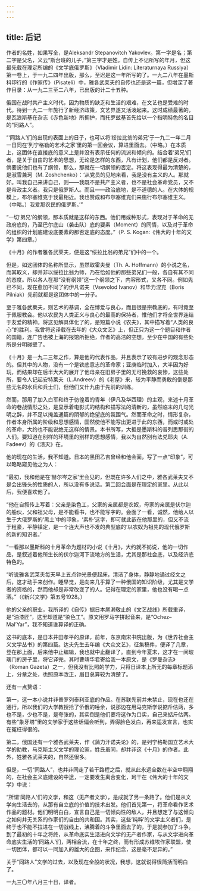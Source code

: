 ```yaml
---
---
---
```

title: 后记
---



作者的名姓，如果写全，是Aleksandr Stepanovitch Yakovlev。第一字是名；第二字是父名，义云“斯台班的儿子，”第三字才是姓。自传上不记所写的年月，但这最先载在理定所编的《文学底俄罗斯》（Vladimir Lidin: Literaturnaya Russiya）第一卷上，于一九二四年出版，那么，至迟是这一年所写的了。一九二八年在墨斯科印行的《作家传》（Pisateli）中，雅各武莱夫的自传也还是这一篇，但增深了著作目录：从一九二三至二八年，已出版的计二十五种。

俄国在战时共产主义时代，因为物质的缺乏和生活的艰难，在文艺也是受难的时代。待到一九二一年施行了新经济政策，文艺界遂又活泼起来。这时成绩最著的，是瓦浪斯基在杂志《赤色新地》所拥护，而托罗兹基首先给以一个指明特色的名目的“同路人”。

“‘同路人’们的出现的表面上的日子，也可以将‘绥拉比翁的弟兄’于一九二一年二月一日同在‘列宁格勒的艺术之家’里的第一回会议，算进里面去。（中略。）在本质上，这团体在直接底的意义上是并没有表示任何的流派和倾向的。结合着‘弟兄’们者，是关于自由的艺术的思想，无论是怎样的东西，凡有计划，他们都是反对者。倘要说他们也有了纲领，那么，那就在一切纲领的否定。将这表现得最为清楚的，是淑雪兼珂（M. Zoshchenko）：‘从党员的见地来看，我是没有主义的人。那就好。叫我自己来讲自己，则——我既不是共产主义者，也不是社会革命党员，又不是帝政主义者。我只是俄罗斯人。而且——政治底地，是不道德的人。在大体的规模上，布尔塞维克于我最相近。我也赞成和布尔塞维克们来施行布尔塞维主义。（中略。）我爱那农民的俄罗斯。’”

“一切‘弟兄’的纲领，那本质就是这样的东西。他们用或种形式，表现对于革命的无政府底的，乃至巴尔底山（袭击队）底的要素（Moment）的同情，以及对于革命的组织的计划底建设底要素的那否定底的态度。”（P. S. Kogan:《伟大的十年的文学》第四章。）

《十月》的作者雅各武莱夫，便是这“绥拉比翁的弟兄”们中的一个。

但是，如这团体的名称所显示，虽然取霍夫曼（Th. A. Hoffmann）的小说之名，而其取义，却并非以绥拉比翁为师，乃在恰如他的那些弟兄们一般，各自有其不同的态度。所以各人在那“没有纲领”这一个纲领之下，内容形式，又各不同。例如先已不同，现在愈加不同了的伊凡诺夫（Vsevolod Ivanov）和毕力涅克（Boris Pilniak）先前就都是这团体中的一分子。

至于雅各武莱夫，则艺术的基调，全在博爱与良心，而且很是宗教底的，有时竟至于佩服教会。他以农民为人类正义与良心的最高的保持者，惟他们才将全世界连结于友爱的精神。将这见解具体化了的，是短篇小说《农夫》，其中描写着“人类的良心”的胜利。我曾将这译载在去年的《大众文艺》上，但正只为这一个题目和作者的国籍，连广告也被上海的报馆所拒绝，作者的高洁的空想，至少在中国的有些处所是分明碰壁了。

《十月》是一九二三年之作，算是他的代表作品，并且表示了较有进步的观念形态的。但其中的人物，没有一个是铁底意志的革命家；亚庚临时加入，大半因为好玩，而结果却在后半大大的展开了他母亲在旧房子里的无可挽救的哀惨，这些处所，要令人记起安特莱夫（L.Andreev）的《老屋》来，较为平静而勇敢的倒是那些无名的水兵和兵士们，但他们又什九由于先前的训练。

然而，那用了加入白军和终于彷徨着的青年（伊凡及华西理）的主观，来述十月革命的巷战情形之处，是显示着电影式的结构和描写法的清新的，虽然临末的几句光明之辞，并不足以掩盖通篇的阴郁的绝望底的氛围气。然而革命之时，情形复杂，作者本身所属的阶级和思想感情，固然使他不能写出更进于此的东西，而或时或处的革命，大约也不能说绝无这样的情景。本书所写，大抵是墨斯科的普列思那街的人们。要知道在别样的环境里的别样的思想感情，我以为自然别有法兑耶夫（A. Fadeev）的《溃灭》在。

他的现在的生活，我不知道。日本的黑田乙吉曾经和他会面，写了一点“印象”，可以略略窥见他之为人：

“最初，我和他是在‘赫尔岑之家’里会见的，但既在许多人们之中，雅各武莱夫又不是会出锋头的性质的人，所以没有多说话。第二回会面是在理定的家里。从此以后，我便喜欢他了。

“他在自叙传上写着：父亲是染色工，父家的亲属都是农奴，母家的亲属是伏尔迦的船伙，父和祖父母，是不能看书，也不能写字的。会面了一看，诚然，他给人以生于大俄罗斯的‘黑土’中的印象，‘素朴’这字，即可就此嵌在他那里的，但又不流于粗豪，平静镇定，是一个连大声也不发的典型底的‘以农奴为祖先的现代俄罗斯的新的知识者。’

“一看那以墨斯科的十月革命为题材的小说《十月》，大约就不妨说，他的一切作品，是叙述着他所生长的伏尔迦河下流地方的生活，尤其是那社会底，以及经济底特色的。

“听说雅各武莱夫每天早上五点钟光景便起床，清洁了身体，静静地诵过经文之后，这才动手来创作。睡早觉，是向来几乎算了一种俄国的知识阶级，尤其是文学者的资格的，然而他却是非常改变了的人。记得在理定的家里，他也没有喝一点酒。”（《新兴文学》第五号1928。）

他的父亲的职业，我所译的《自传》据日本尾濑敬止的《文艺战线》所载重译，是“油漆匠”，这里却道是“染色工”。原文用罗马字拼起音来，是“Ochez–Mal’Yar”，我不知道谁算译的正确。

这书的底本，是日本井田孝平的原译，前年，东京南宋书院出版，为《世界社会主义文学丛书》的第四篇。达夫先生去年编《大众文艺》，征集稿件，便译了几章，登在那上面，后来他中止编辑，我也就中止翻译了。直到今年夏末，这才在一间玻璃门的房子里，将它译完。其时曹靖华君寄给我一本原文，是《罗曼杂志》（Roman Gazeta）之一，但我没有比照的学力，只将日译本上所无的每章标题添上，分章之处，也照原本改正，眉目总算较为清楚了。

还有一点赘语：

第一，这一本小说并非普罗列泰利亚底的作品。在苏联先前并未禁止，现在也还在通行，所以我们的大学教授拾了侨俄的唾余，说那边在用马克斯学说掂斤估两，多也不是，少也不是，是夸张的，其实倒是他们要将这作为口实，自己来掂斤估两。有些“象牙塔”里的文学家于这些话偏会听到，弄得脸色发白，再来遥发宣言，也实在冤枉得很的。

第二，俄国还有一个雅各武莱夫，作《蒲力汗诺夫论》的，是列宁格勒国立艺术大学的助教，马克斯主义文学的理论家，姓氏虽同，却并非这《十月》的作者。此外，姓雅各武莱夫的，自然还很多。

但是，一切“同路人”，也并非同走了若干路程之后，就从此永远全数在半空中翱翔的，在社会主义底建设的中途，一定要发生离合变化，珂干在《伟大的十年的文学》中说：

“所谓‘同路人’们的文学，和这（无产者文学），是成就了另一条路了。他们是从文学向生活去的，从那有自立底的价值的技术出发。他们首先第一，将革命看作艺术作品的题材。他们明明白白，宣言自己是一切倾向性的敌人，并且想定了与这倾向之如何并无关系的作家们的自由的共和国。其实，这些‘纯粹’的文学主义者们，是终于也不能不拉进在一切战线上，沸腾着的斗争里面去了的，于是就参加了斗争。到了最初的十年之将终，从革命底实生活进向文学的无产者作家，与从文学进向革命底实生活的‘同路人’们，两相合流，在十年之终，而有形成苏维埃作家联盟，使一切团体，都可以一同加入的雄大的企图，来作纪念，这是毫不足异的。”

关于“同路人”文学的过去，以及现在全般的状况，我想，这就说得很简括而明白了。

一九三〇年八月三十日，译者。